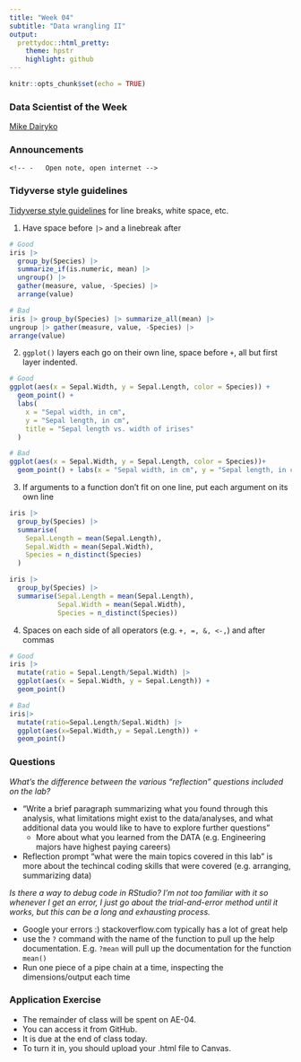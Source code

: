 ```yaml
---
title: "Week 04"
subtitle: "Data wrangling II"
output: 
  prettydoc::html_pretty:
    theme: hpstr
    highlight: github
---
```


```r
knitr::opts_chunk$set(echo = TRUE)
```

### Data Scientist of the Week

[Mike Dairyko](https://hardin47.github.io/CURV/scholars/dairyko.html)

<!-- ### Thursday Announcements -->

<!-- -   2 Stats Experience Points due Saturday -->
<!-- -   Sign up for project groups on Canvas by class-time on Tuesday -->
<!--     -   choose your own groups of 2 -->
<!--     -   who will you work well with? -->
<!--     -   who do you have common (data) interests with? Check out initial Campuswire responses -->

<!-- What's ahead: -->

<!-- -   Weeks 1 - 4, foundational coding techniques -->
<!-- -   Weeks 5 - 7, Exam/Start Projects/Ethics -->
<!-- -   Weeks 8 - 11, statistical analysis techniques -->
<!-- -   Weeks 12 - 15, communicating results / Projects -->
<!-- -   Only 4 more labs (after Lab 04), 7 project work sessions -->

<!-- ![](images/MATH_talk_Byrant.png) -->

### Announcements

<!-- -   Lab 03 due now -->
<!-- -   First 2 Stats Experience Points due Saturday (remember to post brief reflection on Campuswire) -->
<!--     -   [Informational Interview resource](https://docs.google.com/document/d/17ESP_xm-kXo3gsRrzmbG0XR37yRqnMCT5TiqPli6Pnc/edit?usp=sharing) -->
<!--     -   [Appointment slots](https://calendar.google.com/calendar/selfsched?sstoken=UUdib21reE5QbWlCfGRlZmF1bHR8Y2Q4NzA0ODFhZjhiNjQzYWJlZjU0YzVjNDQ3NzBmNTY) for dinner with me after class -->
<!-- -   Exam made available at end of class next Tuesday, due following Tuesday -->
<!--     -   Like a lab, just completed on your own -->
<!--     -   Coding techniques learned in Weeks 1 - 4 -->
    <!-- -   Open note, open internet -->

### Tidyverse style guidelines

[Tidyverse style guidelines](https://style.tidyverse.org/pipes.html) for line breaks, white space, etc.

1.  Have space before `|>` and a linebreak after

```r
# Good
iris |>
  group_by(Species) |>
  summarize_if(is.numeric, mean) |>
  ungroup() |>
  gather(measure, value, -Species) |>
  arrange(value)

# Bad
iris |> group_by(Species) |> summarize_all(mean) |>
ungroup |> gather(measure, value, -Species) |>
arrange(value)
```

2.  `ggplot()` layers each go on their own line, space before `+`, all but first layer indented.

```r
# Good
ggplot(aes(x = Sepal.Width, y = Sepal.Length, color = Species)) +
  geom_point() +
  labs(
    x = "Sepal width, in cm",
    y = "Sepal length, in cm",
    title = "Sepal length vs. width of irises"
  ) 

# Bad
ggplot(aes(x = Sepal.Width, y = Sepal.Length, color = Species))+
  geom_point() + labs(x = "Sepal width, in cm", y = "Sepal length, in cm", title = "Sepal length vs. width of irises") 
```

3.  If arguments to a function don't fit on one line, put each argument on its own line

```r
iris |>
  group_by(Species) |>
  summarise(
    Sepal.Length = mean(Sepal.Length),
    Sepal.Width = mean(Sepal.Width),
    Species = n_distinct(Species)
  )

iris |>
  group_by(Species) |>
  summarise(Sepal.Length = mean(Sepal.Length),
            Sepal.Width = mean(Sepal.Width),
            Species = n_distinct(Species))
```

4.  Spaces on each side of all operators (e.g. `+, =, &, <-,`) and after commas

```r
# Good
iris |> 
  mutate(ratio = Sepal.Length/Sepal.Width) |> 
  ggplot(aes(x = Sepal.Width, y = Sepal.Length)) +
  geom_point()

# Bad
iris|> 
  mutate(ratio=Sepal.Length/Sepal.Width) |> 
  ggplot(aes(x=Sepal.Width,y = Sepal.Length)) +
  geom_point()
```

### Questions

*What's the difference between the various "reflection" questions included on the lab?*

-   "Write a brief paragraph summarizing what you found through this analysis, what limitations might exist to the data/analyses, and what additional data you would like to have to explore further questions"
    -   More about what you learned from the DATA (e.g. Engineering majors have highest paying careers)
-   Reflection prompt "what were the main topics covered in this lab" is more about the techincal coding skills that were covered (e.g. arranging, summarizing data)

*Is there a way to debug code in RStudio? I'm not too familiar with it so whenever I get an error, I just go about the trial-and-error method until it works, but this can be a long and exhausting process.*

-   Google your errors :) stackoverflow.com typically has a lot of great help
-   use the `?` command with the name of the function to pull up the help documentation. E.g. `?mean` will pull up the documentation for the function `mean()`
-   Run one piece of a pipe chain at a time, inspecting the dimensions/output each time

### Application Exercise

-   The remainder of class will be spent on AE-04.
-   You can access it from GitHub.
-   It is due at the end of class today.
-   To turn it in, you should upload your .html file to Canvas.
